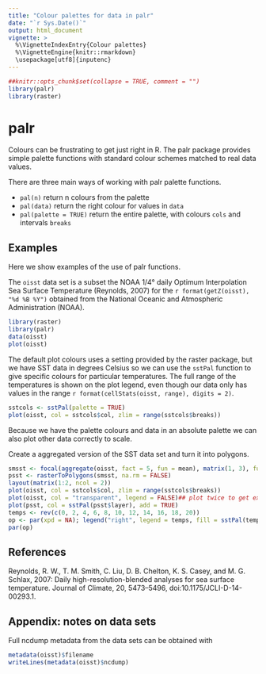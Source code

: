 ```yaml
---
title: "Colour palettes for data in palr"
date: "`r Sys.Date()`"
output: html_document
vignette: >
  %\VignetteIndexEntry{Colour palettes}
  %\VignetteEngine{knitr::rmarkdown}
  \usepackage[utf8]{inputenc}
---
```


```r
##knitr::opts_chunk$set(collapse = TRUE, comment = "")
library(palr)
library(raster)

```

# palr

Colours can be frustrating to get just right in R. The palr package provides simple palette functions with standard
colour schemes matched to real data values. 

There are three main ways of working with palr palette functions.  

* `pal(n)` return n colours from the palette
* `pal(data)` return the right colour for values in `data`
* `pal(palette = TRUE)` return the entire palette, with colours `cols` and intervals `breaks`

## Examples

Here we show examples of the use of palr functions. 

The `oisst` data set is a subset the NOAA 1/4° daily Optimum Interpolation Sea Surface Temperature (Reynolds, 2007) for the `r format(getZ(oisst), "%d %B %Y")` obtained from the National Oceanic and Atmospheric Administration (NOAA). 

```r
library(raster)
library(palr)
data(oisst)
plot(oisst)
```

The default plot colours uses a setting provided by the raster package, but we have SST data in degrees Celsius so we can use the
`sstPal` function to give specific colours for particular temperatures. The full range of the temperatures is shown on the plot legend, even though our data only has values in the range `r format(cellStats(oisst, range), digits = 2)`. 

```r
sstcols <- sstPal(palette = TRUE)
plot(oisst, col = sstcols$col, zlim = range(sstcols$breaks))
```

Because we have the palette colours and data in an absolute palette we can also plot other data correctly to scale. 

Create a aggregated version of the SST data set and turn it into polygons. 

```r
smsst <- focal(aggregate(oisst, fact = 5, fun = mean), matrix(1, 3), fun = median, na.rm = FALSE)
psst <- rasterToPolygons(smsst, na.rm = FALSE)
layout(matrix(1:2, ncol = 2))
plot(oisst, col = sstcols$col, zlim = range(sstcols$breaks))
plot(oisst, col = "transparent", legend = FALSE)## plot twice to get exact alignment
plot(psst, col = sstPal(psst$layer), add = TRUE)
temps <- rev(c(0, 2, 4, 6, 8, 10, 12, 14, 16, 18, 20))
op <- par(xpd = NA); legend("right", legend = temps, fill = sstPal(temps), inset = -0.2, cex = 0.65)
par(op)
```

## References

Reynolds, R. W., T. M. Smith, C. Liu, D. B. Chelton, K. S. Casey, and M. G. Schlax, 2007: Daily high-resolution-blended analyses for sea surface temperature. Journal of Climate, 20, 5473–5496, doi:10.1175/JCLI-D-14-00293.1.

## Appendix: notes on data sets

Full ncdump metadata from the data sets can be obtained with 

```r
metadata(oisst)$filename
writeLines(metadata(oisst)$ncdump)
```

